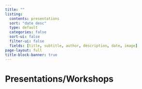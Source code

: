 ```yaml
---
title: ""
listing:
  contents: presentations
  sort: "date desc"
  type: default
  categories: false
  sort-ui: false
  filter-ui: false
  fields: [title, subtitle, author, description, date, image] 
page-layout: full
title-block-banner: true
---
```


# Presentations/Workshops

<br>
